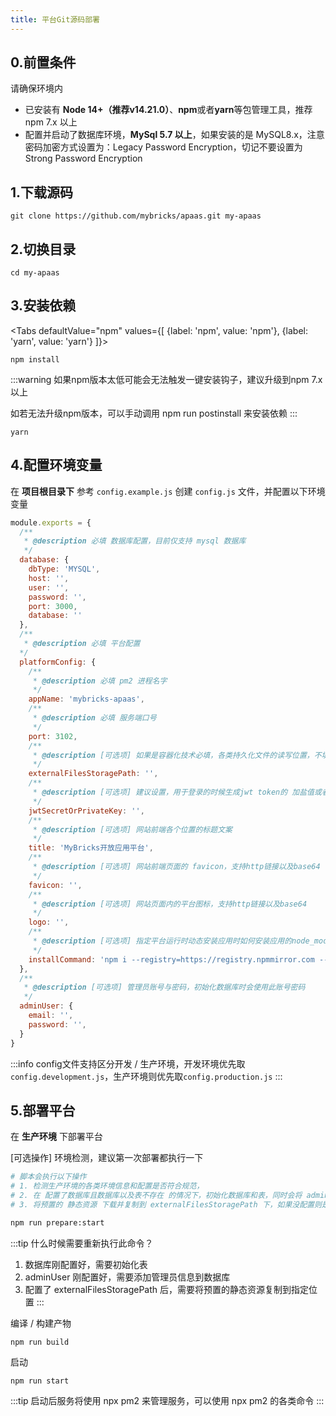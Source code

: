 ```yaml
---
title: 平台Git源码部署
---
```




## 0.前置条件
请确保环境内
- 已安装有 **Node 14+（推荐v14.21.0）**、**npm**或者**yarn**等包管理工具，推荐 npm 7.x 以上
- 配置并启动了数据库环境，**MySql 5.7 以上**，如果安装的是 MySQL8.x，注意密码加密方式设置为：Legacy Password Encryption，切记不要设置为 Strong Password Encryption

## 1.下载源码
```
git clone https://github.com/mybricks/apaas.git my-apaas
```

## 2.切换目录
```
cd my-apaas
```

## 3.安装依赖
<Tabs
  defaultValue="npm"
  values={[
    {label: 'npm', value: 'npm'},
    {label: 'yarn', value: 'yarn'}
  ]}>
  <TabItem value="npm">
  ```
  npm install
  ```
  :::warning
  如果npm版本太低可能会无法触发一键安装钩子，建议升级到npm 7.x以上

  如若无法升级npm版本，可以手动调用 npm run postinstall 来安装依赖
  :::
  </TabItem>
  <TabItem value="yarn">
  ```
  yarn
  ```
  </TabItem>
</Tabs>

## 4.配置环境变量
在 **项目根目录下** 参考 `config.example.js` 创建 `config.js` 文件，并配置以下环境变量
``` javascript
module.exports = {
  /**
   * @description 必填 数据库配置，目前仅支持 mysql 数据库
   */
  database: {
    dbType: 'MYSQL',
    host: '',
    user: '',
    password: '',
    port: 3000,
    database: ''
  },
  /**
   * @description 必填 平台配置 
  */
  platformConfig: {
    /** 
     * @description 必填 pm2 进程名字
     */
    appName: 'mybricks-apaas',
    /**
     * @description 必填 服务端口号
     */
    port: 3102,
    /**
     * @description [可选项] 如果是容器化技术必填，各类持久化文件的读写位置，不填写时默认取当前路径的根目录，使用绝对路径
     */
    externalFilesStoragePath: '',
    /**
     * @description [可选项] 建议设置，用于登录的时候生成jwt token的 加盐值或者私钥，可以填写一个不容易生成的随机值
     */
    jwtSecretOrPrivateKey: '',
    /** 
     * @description [可选项] 网站前端各个位置的标题文案
     */
    title: 'MyBricks开放应用平台',
    /**
     * @description [可选项] 网站前端页面的 favicon，支持http链接以及base64
     */
    favicon: '',
    /**
     * @description [可选项] 网站页面内的平台图标，支持http链接以及base64
     */
    logo: '',
    /**
     * @description [可选项] 指定平台运行时动态安装应用时如何安装应用的node_modules依赖，默认值为 npm i --registry=https://registry.npmmirror.com --production
     */
    installCommand: 'npm i --registry=https://registry.npmmirror.com --production'
  },
  /**
   * @description [可选项] 管理员账号与密码，初始化数据库时会使用此账号密码
   */
  adminUser: {
    email: '',
    password: '',
  }
}
```
:::info
config文件支持区分开发 / 生产环境，开发环境优先取`config.development.js`，生产环境则优先取`config.production.js`
:::


## 5.部署平台
在 **生产环境** 下部署平台

[可选操作] 环境检测，建议第一次部署都执行一下
```bash
# 脚本会执行以下操作
# 1. 检测生产环境的各类环境信息和配置是否符合规范，
# 2. 在 配置了数据库且数据库以及表不存在 的情况下，初始化数据库和表，同时会将 adminUser 信息添加为管理员
# 3. 将预置的 静态资源 下载并复制到 externalFilesStoragePath 下，如果没配置则是默认路径

npm run prepare:start
```

:::tip
什么时候需要重新执行此命令？
1. 数据库刚配置好，需要初始化表
2. adminUser 刚配置好，需要添加管理员信息到数据库
3. 配置了 externalFilesStoragePath 后，需要将预置的静态资源复制到指定位置
:::


编译 / 构建产物
```
npm run build
```
启动
```
npm run start
```

:::tip
启动后服务将使用 npx pm2 来管理服务，可以使用 npx pm2 的各类命令
:::